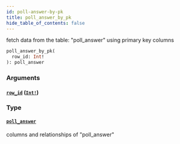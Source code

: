 ```yaml
---
id: poll-answer-by-pk
title: poll_answer_by_pk
hide_table_of_contents: false
---
```


fetch data from the table: "poll_answer" using primary key columns

```graphql
poll_answer_by_pk(
  row_id: Int!
): poll_answer
```

### Arguments

#### [`row_id`](#) ([`Int!`](/07-graphql/scalars/int))

### Type

#### [`poll_answer`](/07-graphql/objects/poll-answer)

columns and relationships of "poll_answer"
